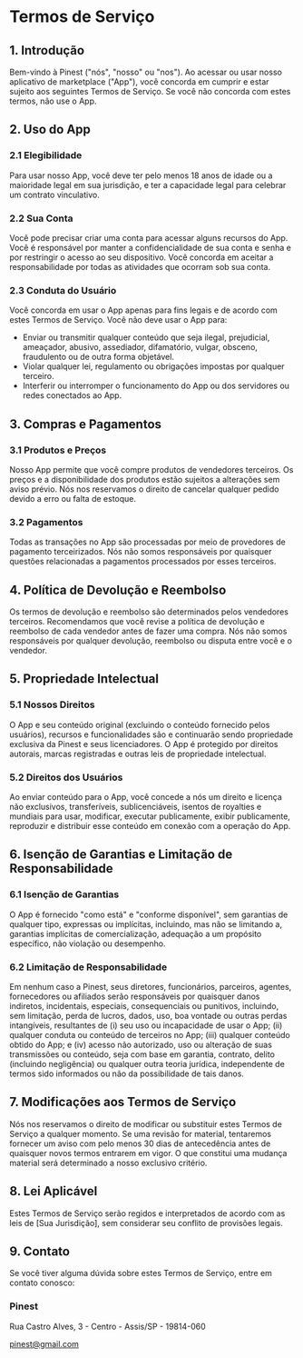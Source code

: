 # Termos de Serviço

## 1. Introdução

Bem-vindo à Pinest ("nós", "nosso" ou "nos"). Ao acessar ou usar nosso aplicativo de marketplace ("App"), você concorda em cumprir e estar sujeito aos seguintes Termos de Serviço. Se você não concorda com estes termos, não use o App.

## 2. Uso do App

### 2.1 Elegibilidade
Para usar nosso App, você deve ter pelo menos 18 anos de idade ou a maioridade legal em sua jurisdição, e ter a capacidade legal para celebrar um contrato vinculativo.

### 2.2 Sua Conta
Você pode precisar criar uma conta para acessar alguns recursos do App. Você é responsável por manter a confidencialidade de sua conta e senha e por restringir o acesso ao seu dispositivo. Você concorda em aceitar a responsabilidade por todas as atividades que ocorram sob sua conta.

### 2.3 Conduta do Usuário
Você concorda em usar o App apenas para fins legais e de acordo com estes Termos de Serviço. Você não deve usar o App para:
- Enviar ou transmitir qualquer conteúdo que seja ilegal, prejudicial, ameaçador, abusivo, assediador, difamatório, vulgar, obsceno, fraudulento ou de outra forma objetável.
- Violar qualquer lei, regulamento ou obrigações impostas por qualquer terceiro.
- Interferir ou interromper o funcionamento do App ou dos servidores ou redes conectados ao App.

## 3. Compras e Pagamentos

### 3.1 Produtos e Preços
Nosso App permite que você compre produtos de vendedores terceiros. Os preços e a disponibilidade dos produtos estão sujeitos a alterações sem aviso prévio. Nós nos reservamos o direito de cancelar qualquer pedido devido a erro ou falta de estoque.

### 3.2 Pagamentos
Todas as transações no App são processadas por meio de provedores de pagamento terceirizados. Nós não somos responsáveis por quaisquer questões relacionadas a pagamentos processados por esses terceiros.

## 4. Política de Devolução e Reembolso

Os termos de devolução e reembolso são determinados pelos vendedores terceiros. Recomendamos que você revise a política de devolução e reembolso de cada vendedor antes de fazer uma compra. Nós não somos responsáveis por qualquer devolução, reembolso ou disputa entre você e o vendedor.

## 5. Propriedade Intelectual

### 5.1 Nossos Direitos
O App e seu conteúdo original (excluindo o conteúdo fornecido pelos usuários), recursos e funcionalidades são e continuarão sendo propriedade exclusiva da Pinest e seus licenciadores. O App é protegido por direitos autorais, marcas registradas e outras leis de propriedade intelectual.

### 5.2 Direitos dos Usuários
Ao enviar conteúdo para o App, você concede a nós um direito e licença não exclusivos, transferíveis, sublicenciáveis, isentos de royalties e mundiais para usar, modificar, executar publicamente, exibir publicamente, reproduzir e distribuir esse conteúdo em conexão com a operação do App.

## 6. Isenção de Garantias e Limitação de Responsabilidade

### 6.1 Isenção de Garantias
O App é fornecido "como está" e "conforme disponível", sem garantias de qualquer tipo, expressas ou implícitas, incluindo, mas não se limitando a, garantias implícitas de comercialização, adequação a um propósito específico, não violação ou desempenho.

### 6.2 Limitação de Responsabilidade
Em nenhum caso a Pinest, seus diretores, funcionários, parceiros, agentes, fornecedores ou afiliados serão responsáveis por quaisquer danos indiretos, incidentais, especiais, consequenciais ou punitivos, incluindo, sem limitação, perda de lucros, dados, uso, boa vontade ou outras perdas intangíveis, resultantes de (i) seu uso ou incapacidade de usar o App; (ii) qualquer conduta ou conteúdo de terceiros no App; (iii) qualquer conteúdo obtido do App; e (iv) acesso não autorizado, uso ou alteração de suas transmissões ou conteúdo, seja com base em garantia, contrato, delito (incluindo negligência) ou qualquer outra teoria jurídica, independente de termos sido informados ou não da possibilidade de tais danos.

## 7. Modificações aos Termos de Serviço

Nós nos reservamos o direito de modificar ou substituir estes Termos de Serviço a qualquer momento. Se uma revisão for material, tentaremos fornecer um aviso com pelo menos 30 dias de antecedência antes de quaisquer novos termos entrarem em vigor. O que constitui uma mudança material será determinado a nosso exclusivo critério.

## 8. Lei Aplicável

Estes Termos de Serviço serão regidos e interpretados de acordo com as leis de [Sua Jurisdição], sem considerar seu conflito de provisões legais.

## 9. Contato

Se você tiver alguma dúvida sobre estes Termos de Serviço, entre em contato conosco:

### Pinest

Rua Castro Alves, 3 - Centro - Assis/SP - 19814-060

pinest@gmail.com
